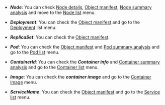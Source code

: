 - ***Node***: You can check [Node details](node-details), [Object manifest](object-manifest), [Node summary analysis](container-map-target-info#node-summary-analysis) and move to the [Node list](resource-node-list) menu.

- ***Deployment***: You can check the [Object manifest](object-manifest) and go to the [Deployment](deployment-list) list menu.

- ***ReplicaSet***: You can check the [Object manifest](object-manifest). 

- ***Pod***: You can check the [Object manifest](object-manifest) and [Pod summary analysis](container-map-target-info#pod-summary-analysis) and go to the [Pod list](resource-pod-list) menu. 

- ***ContainerId***: You can check the ***Container info*** and [Container summary analysis](container-map-target-info#container-summary-analysis) and go to the [Container list](resource-container-list) menu.

- ***Image***: You can check the ***container image*** and go to the [Container image](container-images) menu. 

- ***ServiceName***: You can check the [Object manifest](object-manifest) and go to the [Service list](service-list) menu. 
